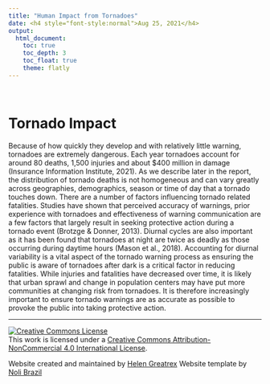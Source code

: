 ```yaml
---
title: "Human Impact from Tornadoes"
date: <h4 style="font-style:normal">Aug 25, 2021</h4>
output: 
  html_document:
    toc: true
    toc_depth: 3
    toc_float: true
    theme: flatly
---
```


<style>
h1.title {
  font-weight: bold;
  font-family: Arial;  
}

h2.title {
  font-family: Arial;  
}

.figure {
   margin-top: 20px;
   margin-bottom: 20px;
}

</style>

<style type="text/css">
#TOC {
  font-size: 13px;
  font-family: Arial;
}
</style>

\


# Tornado Impact

Because of how quickly they develop and with relatively little warning, tornadoes are extremely dangerous.  Each year tornadoes account for around 80 deaths, 1,500 injuries and about $400 million in damage (Insurance Information Institute, 2021).   As we describe later in the report, the distribution of tornado deaths is not homogeneous and can vary greatly across geographies, demographics, season or time of day that a tornado touches down.
There are a number of factors influencing tornado related fatalities.  Studies have shown that perceived accuracy of warnings, prior experience with tornadoes and effectiveness of warning communication are a few factors that largely result in seeking protective action during a tornado event (Brotzge & Donner, 2013).
Diurnal cycles are also important as it has been found that tornadoes at night are twice as deadly as those occurring during daytime hours (Mason et al., 2018).  Accounting for diurnal variability is a vital aspect of the tornado warning process as ensuring the public is aware of tornadoes after dark is a critical factor in reducing fatalities.
While injuries and fatalities have decreased over time, it is likely that urban sprawl and change in population centers may have put more communities at changing risk from tornadoes.   It is therefore increasingly important to ensure tornado warnings are as accurate as possible to provoke the public into taking protective action.



***

<a rel="license" href="http://creativecommons.org/licenses/by-nc/4.0/"><img alt="Creative Commons License" style="border-width:0" src="https://i.creativecommons.org/l/by-nc/4.0/88x31.png" /></a><br />This work is licensed under a <a rel="license" href="http://creativecommons.org/licenses/by-nc/4.0/">Creative Commons Attribution-NonCommercial 4.0 International License</a>.


Website created and maintained by [Helen Greatrex](https://www.geog.psu.edu/directory/helen-greatrex)
Website template by [Noli Brazil](https://nbrazil.faculty.ucdavis.edu/)